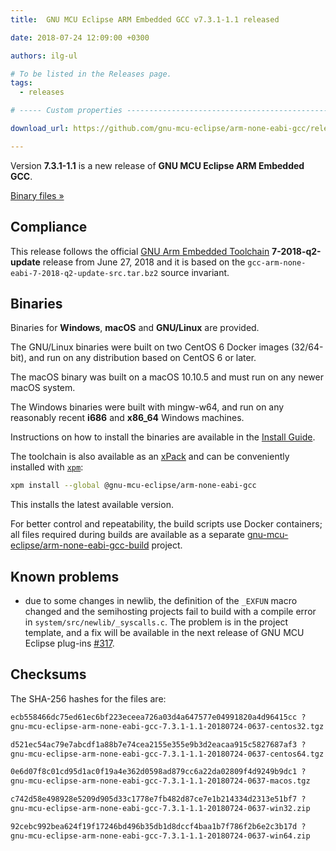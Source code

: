 ```yaml
---
title:  GNU MCU Eclipse ARM Embedded GCC v7.3.1-1.1 released

date: 2018-07-24 12:09:00 +0300

authors: ilg-ul

# To be listed in the Releases page.
tags:
  - releases

# ----- Custom properties -----------------------------------------------------

download_url: https://github.com/gnu-mcu-eclipse/arm-none-eabi-gcc/releases/v7.3.1-1.1/

---
```


Version **7.3.1-1.1** is a new release of **GNU MCU Eclipse ARM Embedded GCC**.

<!-- truncate -->

<p><a href={frontMatter.download_url}>Binary files »</a></p>

## Compliance

This release follows the official
[GNU Arm Embedded Toolchain](https://developer.arm.com/open-source/gnu-toolchain/gnu-rm)
**7-2018-q2-update** release from June 27, 2018 and it is based on the
`gcc-arm-none-eabi-7-2018-q2-update-src.tar.bz2` source invariant.

## Binaries

Binaries for **Windows**, **macOS** and **GNU/Linux** are provided.

The GNU/Linux binaries were built on two CentOS 6 Docker images (32/64-bit),
and run on any distribution based on CentOS 6 or later.

The macOS binary was built on a macOS 10.10.5 and must run on any newer
macOS system.

The Windows binaries were built with mingw-w64, and run on any reasonably
recent **i686** and **x86_64** Windows machines.

Instructions on how to install the binaries are available in the [Install Guide](/docs/install/).

The toolchain is also available as an
[xPack](https://www.npmjs.com/package/@gnu-mcu-eclipse/arm-none-eabi-gcc)
and can be conveniently installed with
[`xpm`](https://www.npmjs.com/package/xpm):

```sh
xpm install --global @gnu-mcu-eclipse/arm-none-eabi-gcc
```

This installs the latest available version.

For better control and repeatability, the build scripts use Docker containers;
all files required during builds are available as a separate
[gnu-mcu-eclipse/arm-none-eabi-gcc-build](https://github.com/gnu-mcu-eclipse/arm-none-eabi-gcc-build)
project.

## Known problems

* due to some changes in newlib, the definition of the `_EXFUN` macro changed
and the semihosting projects fail to build with a compile error in
`system/src/newlib/_syscalls.c`. The problem is in the project template, and
a fix will be available in the next release of GNU MCU Eclipse plug-ins
[#317](https://github.com/gnu-mcu-eclipse/eclipse-plugins/issues/317).

## Checksums

The SHA-256 hashes for the files are:

```txt
ecb558466dc75ed61ec6bf223eceea726a03d4a647577e04991820a4d96415cc ?
gnu-mcu-eclipse-arm-none-eabi-gcc-7.3.1-1.1-20180724-0637-centos32.tgz

d521ec54ac79e7abcdf1a88b7e74cea2155e355e9b3d2eacaa915c5827687af3 ?
gnu-mcu-eclipse-arm-none-eabi-gcc-7.3.1-1.1-20180724-0637-centos64.tgz

0e6d07f8c01cd95d1ac0f19a4e362d0598ad879cc6a22da02809f4d9249b9dc1 ?
gnu-mcu-eclipse-arm-none-eabi-gcc-7.3.1-1.1-20180724-0637-macos.tgz

c742d58e498928e5209d905d33c1778e7fb482d87ce7e1b214334d2313e51bf7 ?
gnu-mcu-eclipse-arm-none-eabi-gcc-7.3.1-1.1-20180724-0637-win32.zip

92cebc992bea624f19f17246bd496b35db1d8dccf4baa1b7f786f2b6e2c3b17d ?
gnu-mcu-eclipse-arm-none-eabi-gcc-7.3.1-1.1-20180724-0637-win64.zip
```
